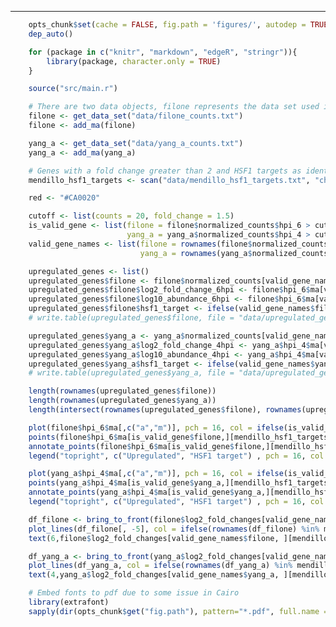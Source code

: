 ---

```r

    opts_chunk$set(cache = FALSE, fig.path = 'figures/', autodep = TRUE, fig.cap = "", fig.width = 8, fig.height = 8, dev = c("cairo_pdf"), echo = FALSE, warning = FALSE, message = FALSE)
    dep_auto()

```

```r

    for (package in c("knitr", "markdown", "edgeR", "stringr")){
        library(package, character.only = TRUE)
    }

    source("src/main.r")

    # There are two data objects, filone represents the data set used in Filone 2013, yang_a represents the data set used in Yang 2010 (Yang, Z., Bruno, D. P., Martens, C. A., Porcella, S. F., & yang, B. (2010). Simultaneous high-resolution analysis of vaccinia virus and host cell transcriptomes by deep RNA sequencing. Proceedings of the National Academy of Sciences of the United States of America, 107(25), 11513–8. doi:10.1073/pnas.1006594107)
    filone <- get_data_set("data/filone_counts.txt")
    filone <- add_ma(filone)

    yang_a <- get_data_set("data/yang_a_counts.txt")
    yang_a <- add_ma(yang_a)

    # Genes with a fold change greater than 2 and HSF1 targets as identified by ChIP-Seq in Mendillo 2012 (Mendillo, M. L., Santagata, S., Koeva, M., Bell, G. W., Hu, R., Tamimi, R. M., Fraenkel, E., et al. (2012). HSF1 drives a transcriptional program distinct from heat shock to support highly malignant human cancers. Cell, 150(3), 549–62. doi:10.1016/j.cell.2012.06.031)
    mendillo_hsf1_targets <- scan("data/mendillo_hsf1_targets.txt", "character")

    red <- "#CA0020"

    cutoff <- list(counts = 20, fold_change = 1.5)
    is_valid_gene <- list(filone = filone$normalized_counts$hpi_6 > cutoff$counts & filone$hpi_6$ma$m > cutoff$fold_change,
                          yang_a = yang_a$normalized_counts$hpi_4 > cutoff$counts & yang_a$hpi_4$ma$m > cutoff$fold_change)
    valid_gene_names <- list(filone = rownames(filone$normalized_counts[is_valid_gene$filone,]),
                             yang_a = rownames(yang_a$normalized_counts[is_valid_gene$yang_a,]))

    upregulated_genes <- list()
    upregulated_genes$filone <- filone$normalized_counts[valid_gene_names$filone,]
    upregulated_genes$filone$log2_fold_change_6hpi <- filone$hpi_6$ma[valid_gene_names$filone, "m"]
    upregulated_genes$filone$log10_abundance_6hpi <- filone$hpi_6$ma[valid_gene_names$filone, "a"]
    upregulated_genes$filone$hsf1_target <- ifelse(valid_gene_names$filone %in% mendillo_hsf1_targets, "yes", "unknown")
    # write.table(upregulated_genes$filone, file = "data/upregulated_genes_filone.txt", sep = "\t", quote=FALSE, row.names=TRUE, col.names=TRUE)

    upregulated_genes$yang_a <- yang_a$normalized_counts[valid_gene_names$yang_a,]
    upregulated_genes$yang_a$log2_fold_change_4hpi <- yang_a$hpi_4$ma[valid_gene_names$yang_a, "m"]
    upregulated_genes$yang_a$log10_abundance_4hpi <- yang_a$hpi_4$ma[valid_gene_names$yang_a, "a"]
    upregulated_genes$yang_a$hsf1_target <- ifelse(valid_gene_names$yang_a %in% mendillo_hsf1_targets, "yes", "unknown")
    # write.table(upregulated_genes$yang_a, file = "data/upregulated_genes_yang_a.txt", sep = "\t", quote=FALSE, row.names=TRUE, col.names=TRUE)

    length(rownames(upregulated_genes$filone))
    length(rownames(upregulated_genes$yang_a))
    length(intersect(rownames(upregulated_genes$filone), rownames(upregulated_genes$yang_a)))
```

```r

    plot(filone$hpi_6$ma[,c("a","m")], pch = 16, col = ifelse(is_valid_gene$filone, "black", "grey70"), xlab="log10 normalized counts", ylab="log2 fold change (at 6hpi)", family = "Arial", xlim = c(0,6), ylim = c(-3,8), xpd = FALSE)
    points(filone$hpi_6$ma[is_valid_gene$filone,][mendillo_hsf1_targets, "a"], filone$hpi_6$ma[is_valid_gene$filone,][mendillo_hsf1_targets, "m"], col = red, pch = 16)
    annotate_points(filone$hpi_6$ma[is_valid_gene$filone,][mendillo_hsf1_targets, "a"], filone$hpi_6$ma[is_valid_gene$filone,][mendillo_hsf1_targets, "m"], mendillo_hsf1_targets, col= red, pos = 4)
    legend("topright", c("Upregulated", "HSF1 target") , pch = 16, col = c("black", red), cex = 1.5)

    plot(yang_a$hpi_4$ma[,c("a","m")], pch = 16, col = ifelse(is_valid_gene$yang_a, "black", "grey70"), xlab="log10 normalized counts", ylab="log2 fold change (at 6hpi)", family = "Arial", xlim = c(0,6), ylim = c(-3,8), xpd = FALSE)
    points(yang_a$hpi_4$ma[is_valid_gene$yang_a,][mendillo_hsf1_targets, "a"], yang_a$hpi_4$ma[is_valid_gene$yang_a,][mendillo_hsf1_targets, "m"], col = red, pch = 16)
    annotate_points(yang_a$hpi_4$ma[is_valid_gene$yang_a,][mendillo_hsf1_targets, "a"], yang_a$hpi_4$ma[is_valid_gene$yang_a,][mendillo_hsf1_targets, "m"], mendillo_hsf1_targets, col= red, pos = 4)
    legend("topright", c("Upregulated", "HSF1 target") , pch = 16, col = c("black", red), cex = 1.5)

    df_filone <- bring_to_front(filone$log2_fold_changes[valid_gene_names$filone, ], mendillo_hsf1_targets[mendillo_hsf1_targets %in% valid_gene_names$filone])
    plot_lines(df_filone[, -5], col = ifelse(rownames(df_filone) %in% mendillo_hsf1_targets, transparent(red), transparent("black")), ylab = "log2 fold change (at 6hpi)", xlab="hour post-infection", col_names=str_to_num(colnames(filone$log2_fold_changes[, -5])), at_x_axis = str_to_num(colnames(filone$log2_fold_changes[, -5])), family = "Arial", ylim = c(-3,8))
    text(6,filone$log2_fold_changes[valid_gene_names$filone, ][mendillo_hsf1_targets, 4], labels = mendillo_hsf1_targets, col = red, pos = 4, font = 2, xpd = NA, cex = 1.2)

    df_yang_a <- bring_to_front(yang_a$log2_fold_changes[valid_gene_names$yang_a, ], mendillo_hsf1_targets[mendillo_hsf1_targets %in% valid_gene_names$yang_a])
    plot_lines(df_yang_a, col = ifelse(rownames(df_yang_a) %in% mendillo_hsf1_targets, transparent(red), transparent("black")), ylab = "log2 fold change (at 6hpi)", xlab="hour post-infection", col_names=str_to_num(colnames(yang_a$log2_fold_changes)), at_x_axis = str_to_num(colnames(yang_a$log2_fold_changes)), family = "Arial", ylim = c(-3,8))
    text(4,yang_a$log2_fold_changes[valid_gene_names$yang_a, ][mendillo_hsf1_targets, 5], labels = mendillo_hsf1_targets, col = red, pos = 4, font = 2, xpd = NA, cex = 1.2)

```

```r

    # Embed fonts to pdf due to some issue in Cairo
    library(extrafont)
    sapply(dir(opts_chunk$get("fig.path"), pattern="*.pdf", full.name = TRUE), embed_fonts)

```